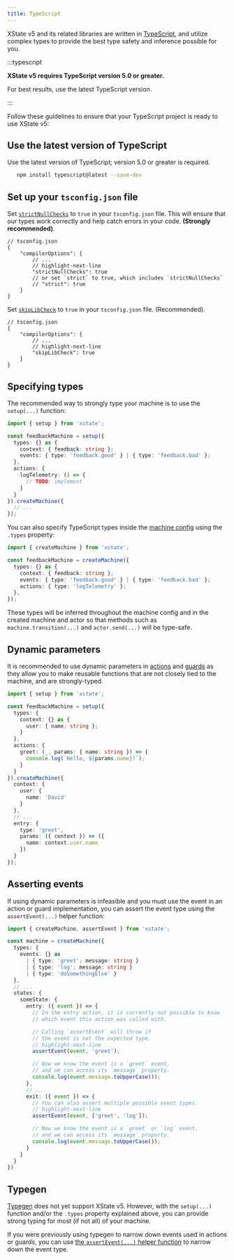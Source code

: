 ```yaml
---
title: TypeScript
---
```


XState v5 and its related libraries are written in [TypeScript](https://www.typescriptlang.org), and utilize complex types to provide the best type safety and inference possible for you. 

:::typescript

**XState v5 requires TypeScript version 5.0 or greater.** 

For best results, use the latest TypeScript version.

:::

Follow these guidelines to ensure that your TypeScript project is ready to use XState v5:

## Use the latest version of TypeScript

Use the latest version of TypeScript; version 5.0 or greater is required.

```bash
   npm install typescript@latest --save-dev
```

## Set up your `tsconfig.json` file

Set [`strictNullChecks`](https://www.typescriptlang.org/tsconfig#strictNullChecks) to `true` in your `tsconfig.json` file. This will ensure that our types work correctly and help catch errors in your code. **(Strongly recommended)**.

```json5
// tsconfig.json
{
    "compilerOptions": {
        // ...
        // highlight-next-line
        "strictNullChecks": true
        // or set `strict` to true, which includes `strictNullChecks`
        // "strict": true
    }
}
```

Set [`skipLibCheck`](https://www.typescriptlang.org/tsconfig#skipLibCheck) to `true` in your `tsconfig.json` file. (Recommended).

```json5
// tsconfig.json
{
    "compilerOptions": {
        // ...
        // highlight-next-line
        "skipLibCheck": true
    }
}
```

## Specifying types

The recommended way to strongly type your machine is to use the `setup(...)` function:

```ts
import { setup } from 'xstate';

const feedbackMachine = setup({
  types: {} as {
    context: { feedback: string };
    events: { type: 'feedback.good' } | { type: 'feedback.bad' };
  },
  actions: {
    logTelemetry: () => {
      // TODO: implement
    }
  }
}).createMachine({
  // ...
});
```

You can also specify TypeScript types inside the [machine config](machines.mdx) using the `.types` property:

```ts
import { createMachine } from 'xstate';

const feedbackMachine = createMachine({
  types: {} as {
    context: { feedback: string };
    events: { type: 'feedback.good' } | { type: 'feedback.bad' };
    actions: { type: 'logTelemetry' };
  },
});
```

These types will be inferred throughout the machine config and in the created machine and actor so that methods such as `machine.transition(...)` and `actor.send(...)` will be type-safe.

## Dynamic parameters

It is recommended to use dynamic parameters in [actions](./actions.mdx) and [guards](./guards.mdx) as they allow you to make reusable functions that are not closely tied to the machine, and are strongly-typed.

```ts
import { setup } from 'xstate';

const feedbackMachine = setup({
  types: {
    context: {} as {
      user: { name: string };
    }
  },
  actions: {
    greet: (_, params: { name: string }) => {
      console.log(`Hello, ${params.name}!`);
    }
  }
}).createMachine({
  context: {
    user: {
      name: 'David'
    }
  },
  // ...
  entry: {
    type: 'greet',
    params: ({ context }) => ({
      name: context.user.name
    })
  }
});
```

## Asserting events

If using dynamic parameters is infeasible and you must use the event in an action or guard implementation, you can assert the event type using the `assertEvent(...)` helper function:

```ts
import { createMachine, assertEvent } from 'xstate';

const machine = createMachine({
  types: {
    events: {} as
      | { type: 'greet'; message: string }
      | { type: 'log'; message: string }
      | { type: 'doSomethingElse' }
  },
  // ...
  states: {
    someState: {
      entry: ({ event }) => {
        // In the entry action, it is currently not possible to know
        // which event this action was called with.

        // Calling `assertEvent` will throw if
        // the event is not the expected type.
        // highlight-next-line
        assertEvent(event, 'greet');

        // Now we know the event is a `greet` event,
        // and we can access its `message` property.
        console.log(event.message.toUpperCase());
      },
      // ...
      exit: ({ event }) => {
        // You can also assert multiple possible event types.
        // highlight-next-line
        assertEvent(event, ['greet', 'log']);

        // Now we know the event is a `greet` or `log` event,
        // and we can access its `message` property.
        console.log(event.message.toUpperCase());
      }
    }
  }
})
```

## Typegen

[Typegen](/docs/developer-tools#xstate-typegen-files) does not yet support XState v5. However, with the `setup(...)` function and/or the `.types` property explained above, you can provide strong typing for most (if not all) of your machine.

If you were previously using typegen to narrow down events used in actions or guards, you can use [the `assertEvent(...)` helper function](#asserting-events) to narrow down the event type.
